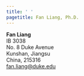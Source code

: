 ---
title: ' '
pagetitle: Fan Liang, Ph.D.
---

<link rel="stylesheet" href="styles.css" type="text/css">
<link rel="stylesheet" href="academicicons/css/academicons.min.css"/>

**Fan Liang**<br>
IB 3038<br>
No. 8 Duke Avenue<br>
Kunshan, Jiangsu<br>
China, 215316<br>
[fan.liang@duke.edu](fan.liang@duke.edu)<br>



